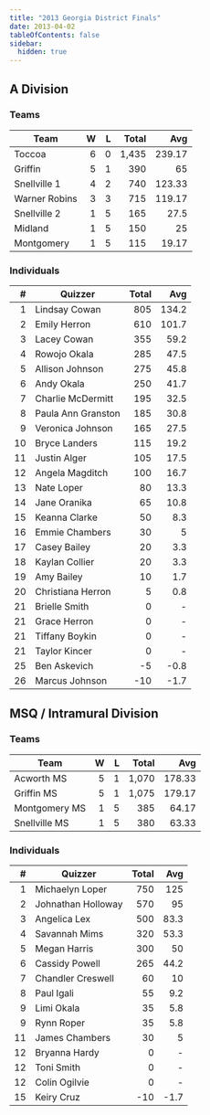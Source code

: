 ```yaml
---
title: "2013 Georgia District Finals"
date: 2013-04-02
tableOfContents: false
sidebar:
  hidden: true
---
```


## A Division

### Teams

| Team          |    W |    L | Total |    Avg |
| ------------- | ---: | ---: | ----: | -----: |
| Toccoa        |    6 |    0 | 1,435 | 239.17 |
| Griffin       |    5 |    1 |   390 |     65 |
| Snellville 1  |    4 |    2 |   740 | 123.33 |
| Warner Robins |    3 |    3 |   715 | 119.17 |
| Snellville 2  |    1 |    5 |   165 |   27.5 |
| Midland       |    1 |    5 |   150 |     25 |
| Montgomery    |    1 |    5 |   115 |  19.17 |

### Individuals

|    # | Quizzer            | Total |   Avg |
| ---: | ------------------ | ----: | ----: |
|    1 | Lindsay Cowan      |   805 | 134.2 |
|    2 | Emily Herron       |   610 | 101.7 |
|    3 | Lacey Cowan        |   355 |  59.2 |
|    4 | Rowojo Okala       |   285 |  47.5 |
|    5 | Allison Johnson    |   275 |  45.8 |
|    6 | Andy Okala         |   250 |  41.7 |
|    7 | Charlie McDermitt  |   195 |  32.5 |
|    8 | Paula Ann Granston |   185 |  30.8 |
|    9 | Veronica Johnson   |   165 |  27.5 |
|   10 | Bryce Landers      |   115 |  19.2 |
|   11 | Justin Alger       |   105 |  17.5 |
|   12 | Angela Magditch    |   100 |  16.7 |
|   13 | Nate Loper         |    80 |  13.3 |
|   14 | Jane Oranika       |    65 |  10.8 |
|   15 | Keanna Clarke      |    50 |   8.3 |
|   16 | Emmie Chambers     |    30 |     5 |
|   17 | Casey Bailey       |    20 |   3.3 |
|   18 | Kaylan Collier     |    20 |   3.3 |
|   19 | Amy Bailey         |    10 |   1.7 |
|   20 | Christiana Herron  |     5 |   0.8 |
|   21 | Brielle Smith      |     0 |     - |
|   21 | Grace Herron       |     0 |     - |
|   21 | Tiffany Boykin     |     0 |     - |
|   21 | Taylor Kincer      |     0 |     - |
|   25 | Ben Askevich       |    -5 |  -0.8 |
|   26 | Marcus Johnson     |   -10 |  -1.7 |

## MSQ / Intramural Division

### Teams

| Team          |    W |    L | Total |    Avg |
| ------------- | ---: | ---: | ----: | -----: |
| Acworth MS    |    5 |    1 | 1,070 | 178.33 |
| Griffin MS    |    5 |    1 | 1,075 | 179.17 |
| Montgomery MS |    1 |    5 |   385 |  64.17 |
| Snellville MS |    1 |    5 |   380 |  63.33 |

### Individuals

|    # | Quizzer            | Total |  Avg |
| ---: | ------------------ | ----: | ---: |
|    1 | Michaelyn Loper    |   750 |  125 |
|    2 | Johnathan Holloway |   570 |   95 |
|    3 | Angelica Lex       |   500 | 83.3 |
|    4 | Savannah Mims      |   320 | 53.3 |
|    5 | Megan Harris       |   300 |   50 |
|    6 | Cassidy Powell     |   265 | 44.2 |
|    7 | Chandler Creswell  |    60 |   10 |
|    8 | Paul Igali         |    55 |  9.2 |
|    9 | Limi Okala         |    35 |  5.8 |
|    9 | Rynn Roper         |    35 |  5.8 |
|   11 | James Chambers     |    30 |    5 |
|   12 | Bryanna Hardy      |     0 |    - |
|   12 | Toni Smith         |     0 |    - |
|   12 | Colin Ogilvie      |     0 |    - |
|   15 | Keiry Cruz         |   -10 | -1.7 |
